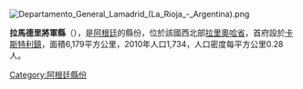 [[Image:Departamento_General_Lamadrid_(La_Rioja_-_Argentina).png|right]]
{{Coord|29|0|39|S|68|13|35|W|display=title}}

'''拉馬德里將軍縣'''（{{lang-es|Departamento General Lamadrid}}），是[[阿根廷|阿根廷]]的縣份，位於該國西北部[[拉里奧哈省|拉里奧哈省]]，首府設於[[卡斯特利鎮|卡斯特利鎮]]，面積6,179平方公里，2010年人口1,734，人口密度每平方公里0.28人。

{{Argentina-geo-stub}}
[[Category:阿根廷縣份|Category:阿根廷縣份]]